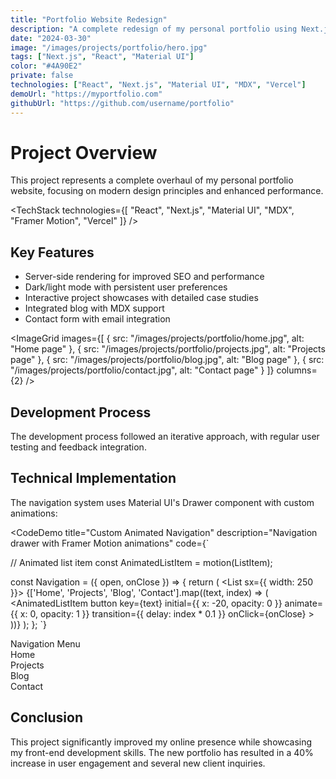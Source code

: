 ```yaml
---
title: "Portfolio Website Redesign"
description: "A complete redesign of my personal portfolio using Next.js and Material UI"
date: "2024-03-30"
image: "/images/projects/portfolio/hero.jpg"
tags: ["Next.js", "React", "Material UI"]
color: "#4A90E2"
private: false
technologies: ["React", "Next.js", "Material UI", "MDX", "Vercel"]
demoUrl: "https://myportfolio.com"
githubUrl: "https://github.com/username/portfolio"
---
```


# Project Overview

This project represents a complete overhaul of my personal portfolio website, focusing on modern design principles and enhanced performance.

<TechStack 
  technologies={[
    "React", 
    "Next.js", 
    "Material UI", 
    "MDX", 
    "Framer Motion",
    "Vercel"
  ]}
/>

## Key Features

- Server-side rendering for improved SEO and performance
- Dark/light mode with persistent user preferences
- Interactive project showcases with detailed case studies
- Integrated blog with MDX support
- Contact form with email integration

<ImageGrid 
  images={[
    { src: "/images/projects/portfolio/home.jpg", alt: "Home page" },
    { src: "/images/projects/portfolio/projects.jpg", alt: "Projects page" },
    { src: "/images/projects/portfolio/blog.jpg", alt: "Blog page" },
    { src: "/images/projects/portfolio/contact.jpg", alt: "Contact page" }
  ]}
  columns={2}
/>

## Development Process

The development process followed an iterative approach, with regular user testing and feedback integration.

<VideoPlayer 
  title="Design and Development Process"
  description="A timelapse of the design and development process"
  src="https://www.youtube.com/watch?v=abc123"
/>

## Technical Implementation

The navigation system uses Material UI's Drawer component with custom animations:

<CodeDemo 
  title="Custom Animated Navigation" 
  description="Navigation drawer with Framer Motion animations"
  code={`

// Animated list item
const AnimatedListItem = motion(ListItem);

const Navigation = ({ open, onClose }) => {
  return (
    <Drawer
      anchor="left"
      open={open}
      onClose={onClose}
    >
      <List sx={{ width: 250 }}>
        {['Home', 'Projects', 'Blog', 'Contact'].map((text, index) => (
          <AnimatedListItem
            button
            key={text}
            initial={{ x: -20, opacity: 0 }}
            animate={{ x: 0, opacity: 1 }}
            transition={{ delay: index * 0.1 }}
            onClick={onClose}
          >
            <ListItemText primary={text} />
          </AnimatedListItem>
        ))}
      </List>
    </Drawer>
  );
};
`}
>
  <div style={{ padding: '10px' }}>
    <div style={{ marginBottom: '10px', fontWeight: 'bold' }}>Navigation Menu</div>
    <div style={{ border: '1px solid #ccc', borderRadius: '4px', overflow: 'hidden' }}>
      <div style={{ padding: '10px 15px', borderBottom: '1px solid #eee', backgroundColor: '#f0f8ff' }}>Home</div>
      <div style={{ padding: '10px 15px', borderBottom: '1px solid #eee', backgroundColor: '#f0f8ff' }}>Projects</div>
      <div style={{ padding: '10px 15px', borderBottom: '1px solid #eee', backgroundColor: '#f0f8ff' }}>Blog</div>
      <div style={{ padding: '10px 15px', backgroundColor: '#f0f8ff' }}>Contact</div>
    </div>
  </div>
</CodeDemo>

## Conclusion

This project significantly improved my online presence while showcasing my front-end development skills. The new portfolio has resulted in a 40% increase in user engagement and several new client inquiries.